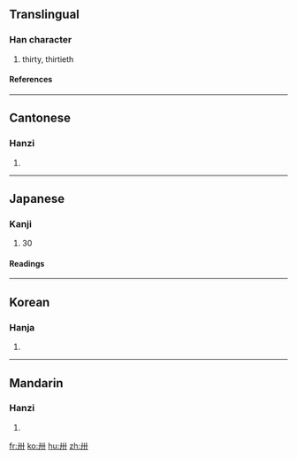 ==Translingual==
===Han character===
{{Han char|rad=十|as=02|sn=4|four=4400<sub>0</sub>|canj=廿十 (TJ)}}
# thirty, thirtieth
====References====
{{Han ref|kx=0156.010|dkj=02700|dj=0353.020|hdz=10059.030|uh=5345|ud=21317|bh=A4CA|bd=42186}}
----
==Cantonese==
===Hanzi===
{{yue-hanzi|jyut=|y=sa1}}
# {{defn|Cantonese}}
----
==Japanese==
===Kanji===
{{ja-kanji|grade=|rs=十02}}
# 30 
====Readings====
{{ja-readings|on=[[そう]] (sō)|kun=[[さんじゅう]] (sanjuu)}}
----

==Korean==
===Hanja===
{{ko-hanja|hangeul=삽|rv=sap|mr=sap}}
# {{defn|Korean}}
----
==Mandarin==
===Hanzi===
{{cmn-hanzi|pin=[[sà]] (sa4)|wg=sa<sup>4</sup>}}
# {{defn|Mandarin}}

[[fr:卅]]
[[ko:卅]]
[[hu:卅]]
[[zh:卅]]